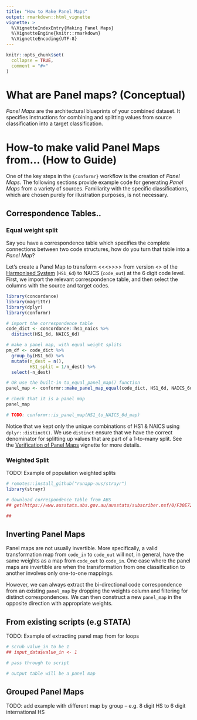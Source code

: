 ```yaml
---
title: "How to Make Panel Maps"
output: rmarkdown::html_vignette
vignette: >
  %\VignetteIndexEntry{Making Panel Maps}
  %\VignetteEngine{knitr::rmarkdown}
  %\VignetteEncoding{UTF-8}
---
```


```r
knitr::opts_chunk$set(
  collapse = TRUE,
  comment = "#>"
)
```


# What are Panel maps? (Conceptual)

_Panel Maps_ are the architectural blueprints of your combined dataset. It specifies instructions for combining and splitting values from source classification into a target classification.

# How-to make valid Panel Maps from... (How to Guide)

One of the key steps in the `{conformr}` workflow is the creation of _Panel Maps_. The following sections provide example code for generating _Panel Maps_ from a variety of sources. Familiarity with the specific classifications, which are chosen purely for illustration purposes, is not necessary.

## Correspondence Tables..

### Equal weight split
Say you have a correspondence table which specifies the complete connections between two code structures, how do you turn that table into a _Panel Map_?

Let's create a Panel Map to transform <<<<trade data>>>>> from version <<x>> of the [Harmonised System](https://en.wikipedia.org/wiki/Harmonized_System) (`HS1_6d`) to NAICS (`code_out`) at the 6 digit code level. First, we import the relevant correspondence table, and then select the columns with the source and target codes. 
```r
library(concordance)
library(magrittr)
library(dplyr)
library(conformr)

# import the correspondence table
code_dict <- concordance::hs1_naics %>%
  distinct(HS1_6d, NAICS_6d)

# make a panel map, with equal weight splits
pm_df <- code_dict %>%
  group_by(HS1_6d) %>%
  mutate(n_dest = n(),
         HS1_split = 1/n_dest) %>%
  select(-n_dest)

# OR use the built-in to_equal_panel_map() function
panel_map <- conformr::make_panel_map_equal(code_dict, HS1_6d, NAICS_6d)

# check that it is a panel map
panel_map

# TODO: conformr::is_panel_map(HS1_to_NAICS_6d_map)
```
Notice that we kept only the unique combinations of HS1 & NAICS using `dplyr::distinct()`. We use `distinct` ensure that we have the correct denominator for splitting up values that are part of a 1-to-many split. See the [Verification of Panel Maps]() vignette for more details.


### Weighted Split

TODO: Example of population weighted splits
```r
# remotes::install_github("runapp-aus/strayr")
library(strayr)

# download correspondence table from ABS
## get(https://www.ausstats.abs.gov.au/ausstats/subscriber.nsf/0/F30E72E1516495BDCA2575DF001C7441/$File/12200%20anzsco%20first%20edition%20revision%201%20to%20asco%20second%20edition%20correspondence%20tables.xls)

## 
```


## Inverting Panel Maps

Panel maps are not usually invertible. More specifically, a valid transformation map from `code_in` to `code_out` will not, in general, have the same weights as a map from `code_out` to `code_in`. One case where the panel maps are invertible are when the transformation from one classification to another involves only one-to-one mappings.

However, we can always extract the bi-directional code correspondence from an existing `panel_map` by dropping the weights column and filtering for distinct correspondences. We can then construct a new `panel_map` in the opposite direction with appropriate weights.

## From existing scripts (e.g STATA)

TODO: Example of extracting panel map from for loops
```r
# scrub value_in to be 1
## input_data$value_in <- 1

# pass through to script

# output table will be a panel map

```


## Grouped Panel Maps

TODO: add example with different map by group -- e.g. 8 digit HS to 6 digit international HS

